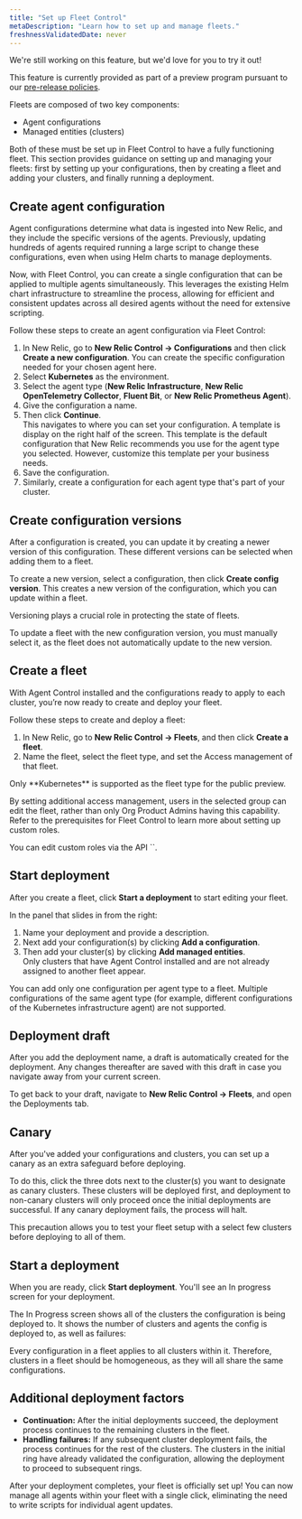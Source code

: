 ```yaml
---
title: "Set up Fleet Control"
metaDescription: "Learn how to set up and manage fleets."
freshnessValidatedDate: never
---
```

<Callout title="preview">
  We're still working on this feature, but we'd love for you to try it out!

  This feature is currently provided as part of a preview program pursuant to our [pre-release policies](/docs/licenses/license-information/referenced-policies/new-relic-pre-release-policy).
</Callout>

Fleets are composed of two key components: 
- Agent configurations
- Managed entities (clusters)

Both of these must be set up in Fleet Control to have a fully functioning fleet. This section provides guidance on setting up and managing your fleets: first by setting up your configurations, then by creating a fleet and adding your clusters, and finally running a deployment.

## Create agent configuration
Agent configurations determine what data is ingested into New Relic, and they include the specific versions of the agents. Previously, updating hundreds of agents required running a large script to change these configurations, even when using Helm charts to manage deployments.

Now, with Fleet Control, you can create a single configuration that can be applied to multiple agents simultaneously. This leverages the existing Helm chart infrastructure to streamline the process, allowing for efficient and consistent updates across all desired agents without the need for extensive scripting.

Follow these steps to create an agent configuration via Fleet Control:

1. In New Relic, go to **New Relic Control → Configurations** and then click **Create a new configuration**. You can create the specific configuration needed for your chosen agent here.
2. Select **Kubernetes** as the environment.
3. Select the agent type (**New Relic Infrastructure**, **New Relic OpenTelemetry Collector**, **Fluent Bit**, or **New Relic Prometheus Agent**).
4. Give the configuration a name.
5. Then click **Continue**. <br/>This navigates to where you can set your configuration. A template is display on the right half of the screen. This template is the default configuration that New Relic recommends you use for the agent type you selected. However, customize this template per your business needs.
6. Save the configuration.
7. Similarly, create a configuration for each agent type that's part of your cluster.

## Create configuration versions
After a configuration is created, you can update it by creating a newer version of this configuration. These different versions can be selected when adding them to a fleet. 

To create a new version, select a configuration, then click **Create config version**. This creates a new version of the configuration, which you can update within a fleet.

Versioning plays a crucial role in protecting the state of fleets. 

<Callout variant="important">
  To update a fleet with the new configuration version, you must manually select it, as the fleet does not automatically update to the new version.
</Callout>

## Create a fleet
With Agent Control installed and the configurations ready to apply to each cluster, you’re now ready to create and deploy your fleet.

Follow these steps to create and deploy a fleet:

1. In New Relic, go to **New Relic Control → Fleets**, and then click **Create a fleet**.
2. Name the fleet, select the fleet type, and set the Access management of that fleet.

<Callout variant="important">
  Only **Kubernetes** is supported as the fleet type for the public preview.
</Callout>

By setting additional access management, users in the selected group can edit the fleet, rather than only Org Product Admins having this capability. Refer to the prerequisites for Fleet Control to learn more about setting up custom roles.

<Callout variant="important">
  You can edit custom roles via the API `<ADD LINK>`.
</Callout>

## Start deployment
After you create a fleet, click **Start a deployment** to start editing your fleet.

In the panel that slides in from the right:
1. Name your deployment and provide a description. 
2. Next add your configuration(s) by clicking **Add a configuration**.
3. Then add your cluster(s) by clicking **Add managed entities**.<br/>Only clusters that have Agent Control installed and are not already assigned to another fleet appear.

<Callout variant="important">
  You can add only one configuration per agent type to a fleet. Multiple configurations of the same agent type (for example, different configurations of the Kubernetes infrastructure agent) are not supported.
</Callout>

## Deployment draft
After you add the deployment name, a draft is automatically created for the deployment. Any changes thereafter are saved with this draft in case you navigate away from your current screen.

To get back to your draft, navigate to **New Relic Control → Fleets**, and open the Deployments tab.

## Canary
After you've added your configurations and clusters, you can set up a canary as an extra safeguard before deploying.

To do this, click the three dots next to the cluster(s) you want to designate as canary clusters. These clusters will be deployed first, and deployment to non-canary clusters will only proceed once the initial deployments are successful. If any canary deployment fails, the process will halt.

This precaution allows you to test your fleet setup with a select few clusters before deploying to all of them.

## Start a deployment
When you are ready, click **Start deployment**. You'll see an In progress screen for your deployment. 

The In Progress screen shows all of the clusters the configuration is being deployed to. It shows the number of clusters and agents the config is deployed to, as well as failures:

<Callout variant="important">
  Every configuration in a fleet applies to all clusters within it. Therefore, clusters in a fleet should be homogeneous, as they will all share the same configurations.
</Callout>

## Additional deployment factors
- **Continuation:** After the initial deployments succeed, the deployment process continues to the remaining clusters in the fleet.
- **Handling failures:** If any subsequent cluster deployment fails, the process continues for the rest of the clusters. The clusters in the initial ring have already validated the configuration, allowing the deployment to proceed to subsequent rings.

After your deployment completes, your fleet is officially set up! You can now manage all agents within your fleet with a single click, eliminating the need to write scripts for individual agent updates.
